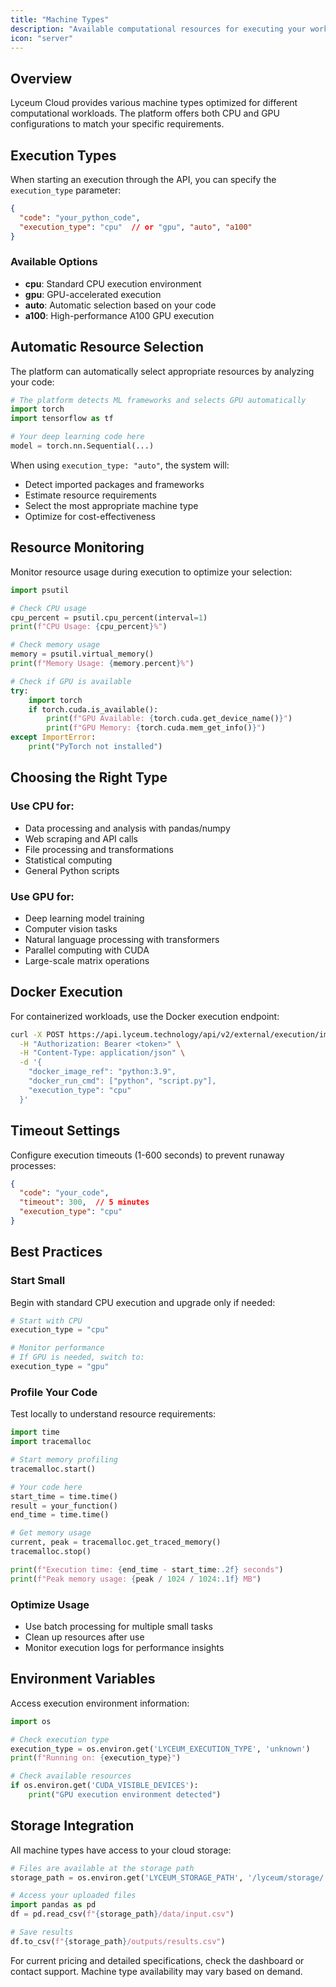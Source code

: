 ```yaml
---
title: "Machine Types"
description: "Available computational resources for executing your workloads"
icon: "server"
---
```


## Overview

Lyceum Cloud provides various machine types optimized for different computational workloads. The platform offers both CPU and GPU configurations to match your specific requirements.

## Execution Types

When starting an execution through the API, you can specify the `execution_type` parameter:

```json
{
  "code": "your_python_code",
  "execution_type": "cpu"  // or "gpu", "auto", "a100"
}
```

### Available Options
- **cpu**: Standard CPU execution environment
- **gpu**: GPU-accelerated execution
- **auto**: Automatic selection based on your code
- **a100**: High-performance A100 GPU execution

## Automatic Resource Selection

The platform can automatically select appropriate resources by analyzing your code:

```python
# The platform detects ML frameworks and selects GPU automatically
import torch
import tensorflow as tf

# Your deep learning code here
model = torch.nn.Sequential(...)
```

When using `execution_type: "auto"`, the system will:
- Detect imported packages and frameworks
- Estimate resource requirements
- Select the most appropriate machine type
- Optimize for cost-effectiveness

## Resource Monitoring

Monitor resource usage during execution to optimize your selection:

```python
import psutil

# Check CPU usage
cpu_percent = psutil.cpu_percent(interval=1)
print(f"CPU Usage: {cpu_percent}%")

# Check memory usage
memory = psutil.virtual_memory()
print(f"Memory Usage: {memory.percent}%")

# Check if GPU is available
try:
    import torch
    if torch.cuda.is_available():
        print(f"GPU Available: {torch.cuda.get_device_name()}")
        print(f"GPU Memory: {torch.cuda.mem_get_info()}")
except ImportError:
    print("PyTorch not installed")
```

## Choosing the Right Type

### Use CPU for:
- Data processing and analysis with pandas/numpy
- Web scraping and API calls
- File processing and transformations
- Statistical computing
- General Python scripts

### Use GPU for:
- Deep learning model training
- Computer vision tasks
- Natural language processing with transformers
- Parallel computing with CUDA
- Large-scale matrix operations

## Docker Execution

For containerized workloads, use the Docker execution endpoint:

```bash
curl -X POST https://api.lyceum.technology/api/v2/external/execution/image/start \
  -H "Authorization: Bearer <token>" \
  -H "Content-Type: application/json" \
  -d '{
    "docker_image_ref": "python:3.9",
    "docker_run_cmd": ["python", "script.py"],
    "execution_type": "cpu"
  }'
```

## Timeout Settings

Configure execution timeouts (1-600 seconds) to prevent runaway processes:

```json
{
  "code": "your_code",
  "timeout": 300,  // 5 minutes
  "execution_type": "cpu"
}
```

## Best Practices

### Start Small
Begin with standard CPU execution and upgrade only if needed:

```python
# Start with CPU
execution_type = "cpu"

# Monitor performance
# If GPU is needed, switch to:
execution_type = "gpu"
```

### Profile Your Code
Test locally to understand resource requirements:

```python
import time
import tracemalloc

# Start memory profiling
tracemalloc.start()

# Your code here
start_time = time.time()
result = your_function()
end_time = time.time()

# Get memory usage
current, peak = tracemalloc.get_traced_memory()
tracemalloc.stop()

print(f"Execution time: {end_time - start_time:.2f} seconds")
print(f"Peak memory usage: {peak / 1024 / 1024:.1f} MB")
```

### Optimize Usage
- Use batch processing for multiple small tasks
- Clean up resources after use
- Monitor execution logs for performance insights

## Environment Variables

Access execution environment information:

```python
import os

# Check execution type
execution_type = os.environ.get('LYCEUM_EXECUTION_TYPE', 'unknown')
print(f"Running on: {execution_type}")

# Check available resources
if os.environ.get('CUDA_VISIBLE_DEVICES'):
    print("GPU execution environment detected")
```

## Storage Integration

All machine types have access to your cloud storage:

```python
# Files are available at the storage path
storage_path = os.environ.get('LYCEUM_STORAGE_PATH', '/lyceum/storage/')

# Access your uploaded files
import pandas as pd
df = pd.read_csv(f"{storage_path}/data/input.csv")

# Save results
df.to_csv(f"{storage_path}/outputs/results.csv")
```

<Note>
For current pricing and detailed specifications, check the dashboard or contact support. Machine type availability may vary based on demand.
</Note>